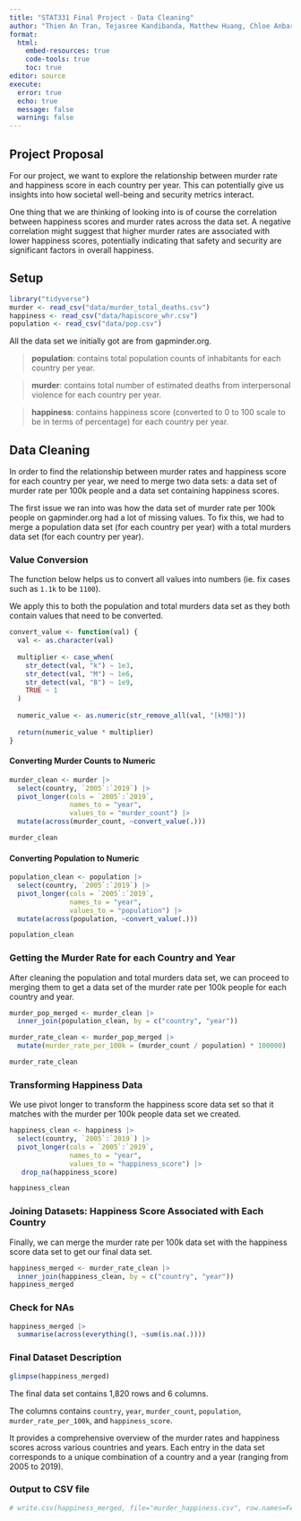 ```yaml
---
title: "STAT331 Final Project - Data Cleaning"
author: "Thien An Tran, Tejasree Kandibanda, Matthew Huang, Chloe Anbarcioglu"
format: 
  html:
    embed-resources: true
    code-tools: true
    toc: true
editor: source
execute: 
  error: true
  echo: true
  message: false
  warning: false
---
```


## Project Proposal

For our project, we want to explore the relationship between murder rate and happiness score in each country per year. This can potentially give us insights into how societal well-being and security metrics interact.

One thing that we are thinking of looking into is of course the correlation between happiness scores and murder rates across the data set. A negative correlation might suggest that higher murder rates are associated with lower happiness scores, potentially indicating that safety and security are significant factors in overall happiness.

## Setup

```r
library("tidyverse")
murder <- read_csv("data/murder_total_deaths.csv")
happiness <- read_csv("data/hapiscore_whr.csv")
population <- read_csv("data/pop.csv")
```

All the data set we initially got are from gapminder.org.

> **population**: contains total population counts of inhabitants for each country per year.

> **murder**: contains total number of estimated deaths from interpersonal violence for each country per year.

> **happiness**: contains happiness score (converted to 0 to 100 scale to be in terms of percentage) for each country per year.

## Data Cleaning

In order to find the relationship between murder rates and happiness score for each country per year, we need to merge two data sets: a data set of murder rate per 100k people and a data set containing happiness scores.

The first issue we ran into was how the data set of murder rate per 100k people on gapminder.org had a lot of missing values. To fix this, we had to merge a population data set (for each country per year) with a total murders data set (for each country per year).

### Value Conversion

The function below helps us to convert all values into numbers (ie. fix cases such as `1.1k` to be `1100`).

We apply this to both the population and total murders data set as they both contain values that need to be converted.

```r
convert_value <- function(val) {
  val <- as.character(val)
  
  multiplier <- case_when(
    str_detect(val, "k") ~ 1e3,
    str_detect(val, "M") ~ 1e6,
    str_detect(val, "B") ~ 1e9,
    TRUE ~ 1
  )
  
  numeric_value <- as.numeric(str_remove_all(val, "[kMB]"))
  
  return(numeric_value * multiplier)
}
```

#### Converting Murder Counts to Numeric

```r
murder_clean <- murder |>
  select(country, `2005`:`2019`) |> 
  pivot_longer(cols = `2005`:`2019`,
               names_to = "year",
               values_to = "murder_count") |> 
  mutate(across(murder_count, ~convert_value(.)))

murder_clean
```

#### Converting Population to Numeric

```r
population_clean <- population |>
  select(country, `2005`:`2019`) |>
  pivot_longer(cols = `2005`:`2019`,
               names_to = "year",
               values_to = "population") |>
  mutate(across(population, ~convert_value(.)))

population_clean
```

### Getting the Murder Rate for each Country and Year

After cleaning the population and total murders data set, we can proceed to merging them to get a data set of the murder rate per 100k people for each country and year.

```r
murder_pop_merged <- murder_clean |>
  inner_join(population_clean, by = c("country", "year"))

murder_rate_clean <- murder_pop_merged |>
  mutate(murder_rate_per_100k = (murder_count / population) * 100000)

murder_rate_clean
```

### Transforming Happiness Data

We use pivot longer to transform the happiness score data set so that it matches with the murder per 100k people data set we created.

```r
happiness_clean <- happiness |>
  select(country, `2005`:`2019`) |>
  pivot_longer(cols = `2005`:`2019`,
               names_to = "year",
               values_to = "happiness_score") |>
   drop_na(happiness_score)

happiness_clean
```


### Joining Datasets: Happiness Score Associated with Each Country

Finally, we can merge the murder rate per 100k data set with the happiness score data set to get our final data set.

```r
happiness_merged <- murder_rate_clean |>
  inner_join(happiness_clean, by = c("country", "year"))
happiness_merged
```

### Check for NAs
```r
happiness_merged |>
  summarise(across(everything(), ~sum(is.na(.))))
```

### Final Dataset Description
```r
glimpse(happiness_merged)
```
The final data set contains 1,820 rows and 6 columns.

The columns contains `country`, `year`, `murder_count`, `population`, `murder_rate_per_100k`, and `happiness_score`.

It provides a comprehensive overview of the murder rates and happiness scores across various countries and years. Each entry in the data set corresponds to a unique combination of a country and a year (ranging from 2005 to 2019).

### Output to CSV file
```r
# write.csv(happiness_merged, file="murder_happiness.csv", row.names=FALSE)
```



